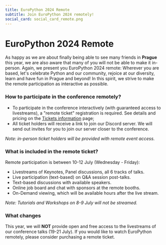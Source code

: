 ```yaml
---
title: EuroPython 2024 Remote
subtitle: Join EuroPython 2024 remotely!
social_card: social_card_remote.png
---
```


# EuroPython 2024 Remote

As happy as we are about finally being able to see many friends in **Prague**
this year, we are also aware that many of you will not be able to make it in-person.
Again, we present you EuroPython 2024 remote:
Wherever you are based, let's celebrate Python and our community, rejoice at our diversity,
learn and have fun in Prague and beyond! In this spirit, we strive to make the remote participation
as interactive as possible.

### How to participate in the conference remotely?

- To participate in the conference interactively (with guaranteed access to livestreams), a "remote ticket" registration is required. See details and pricing on the [Tickets information](/tickets#remote-tickets) page;
- All ticket holders will receive a link to join our Discord server. We will send out invites for you to join our server closer to the conference.

*Note: in-person ticket holders will be provided with remote event access.*

### What is included in the remote ticket?
Remote participation is between 10-12 July (Wednesday - Friday):
- Livestreams of Keynotes, Panel discussions, all 6 tracks of talks.
- Live participation (text-based) on Q&A session post-talks.
- Text-based discussions with available speakers.
- Online job board and chat with sponsors at the remote booths.
- On-Demand viewing, which will be available hours after the live stream.

*Note: Tutorials and Workshops on 8-9 July will not be streamed.*

### What changes ###
This year, we will **NOT** provide open and free access to the livestreams of our conference talks (19-21 July). If you would like to watch EuroPython remotely, please consider purchasing a remote ticket.
